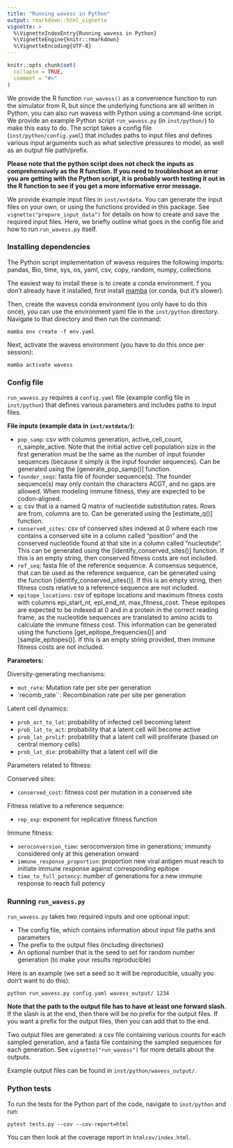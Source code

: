 ```yaml
---
title: "Running wavess in Python"
output: rmarkdown::html_vignette
vignette: >
  %\VignetteIndexEntry{Running wavess in Python}
  %\VignetteEngine{knitr::rmarkdown}
  %\VignetteEncoding{UTF-8}
---
```


```r
knitr::opts_chunk$set(
  collapse = TRUE,
  comment = "#>"
)
```

We provide the R function `run_wavess()` as a convenience function to run the
simulator from R, but since the underlying functions are all written in Python,
you can also run wavess with Python using a command-line script. We provide an
example Python script `run_wavess.py` (in `inst/python/`) to make this easy to
do. The script takes a config file (`inst/python/config.yaml`) that includes
paths to input files and defines various input arguments such as what selective
pressures to model, as well as an output file path/prefix.

**Please note that the python script does not check the inputs as comprehensively
as the R function. If you need to troubleshoot an error you are getting with the
Python script, it is probably worth testing it out in the R function to see if
you get a more informative error message.**

We provide example input files in `inst/extdata`. You can generate the input
files on your own, or using the functions provided in this package. See
`vignette("prepare_input_data")` for details on how to create and save the
required input files. Here, we briefly outline what goes in the config file and
how to run `run_wavess.py` itself.

### Installing dependencies

The Python script implementation of wavess requires the following imports:
pandas, Bio, time, sys, os, yaml, csv, copy, random, numpy, collections

The easiest way to install these is to create a conda environment.
f you don't already have it installed, first install 
[mamba](https://mamba.readthedocs.io/en/latest/installation/mamba-installation.html) 
(or conda, but it's slower). 

Then, create the wavess conda environment (you only have to do this once),
you can use the environment yaml file in the `inst/python` directory. Navigate
to that directory and then run the command:

```
mamba env create -f env.yaml
```

Next, activate the wavess environment (you have to do this once per session):

```
mamba activate wavess
```

### Config file

`run_wavess.py` requires a `config.yaml` file (example config file in `inst/python`)
that defines various parameters and includes paths to input files.

**File inputs (example data in `inst/extdata/`):**

- `pop_samp`: csv with columns generation, active_cell_count, n_sample_active.
Note that the initial active cell population size in the first generation must
be the same as the number of input founder sequences (because it simply _is_ the
input founder sequences). Can be generated using the [generate_pop_samp()]
function.
- `founder_seqs`: fasta file of founder sequence(s). The founder sequence(s) may
only contain the characters ACGT, and no gaps are allowed. When modeling immune
fitness, they are expected to be codon-aligned.
- `q`: csv that is a named Q matrix of nucleotide substitution rates. 
Rows are from, columns are to. Can be generated using the [estimate_q()]
function.
- `conserved_sites`: csv of conserved sites indexed at 0 where each row contains
a conserved site in a column called "position" and the conserved nucleotide
found at that site in a column called "nucleotide". This can be generated using
the [identify_conserved_sites()] function. If this is an empty string, then
conserved fitness costs are not included.
- `ref_seq`: fasta file of the reference sequence. A consensus
sequence, that can be used as the reference sequence, can be generated using the
function [identify_conserved_sites()]. If this is an empty string, then fitness
costs relative to a reference sequence are not included. 
- `epitope_locations`: csv of epitope locations and maximum fitness
costs with columns epi_start_nt, epi_end_nt, max_fitness_cost. These epitopes
are expected to be indexed at 0 and in a protein in the correct reading frame,
as the nucleotide sequences are translated to amino acids to calculate the
immune fitness cost. This information can be generated using the functions
[get_epitope_frequencies()] and [sample_epitopes()]. If this is an empty string
provided, then immune fitness costs are not included.

**Parameters:**

Diversity-generating mechanisms:

- `mut_rate`: Mutation rate per site per generation
- `recomb_rate``: Recombination rate per site per generation

Latent cell dynamics:

- `prob_act_to_lat`: probability of infected cell becoming latent
- `prob_lat_to_act`: probability that a latent cell will become active
- `prob_lat_prolif`: probability that a latent cell will proliferate (based on central memory cells)
- `prob_lat_die`: probability that a latent cell will die

Parameters related to fitness:

Conserved sites:

- `conserved_cost`: fitness cost per mutation in a conserved site

Fitness relative to a reference sequence:

- `rep_exp`: exponent for replicative fitness function

Immune fitness:

- `seroconversion_time`: seroconversion time in generations; immunity considered only at this generation onward
- `immune_response_proportion`: proportion new viral antigen must reach to initiate immune response against corresponding epitope
- `time_to_full_potency`: number of generations for a new immune response to reach full potency

### Running `run_wavess.py`

`run_wavess.py` takes two required inputs and one optional input:

- The config file, which contains information about input file paths and parameters
- The prefix to the output files (including directories)
- An optional number that is the seed to set for random number generation (to make your results reproducible)

Here is an example (we set a seed so it will be reproducible, usually you don't want to do this):

```
python run_wavess.py config.yaml wavess_output/ 1234
```

**Note that the path to the output file has to have at least one forward slash.**
If the slash is at the end, then there will be no prefix for the output files.
If you want a prefix for the output files, then you can add that to the end.

Two output files are generated: a csv file containing various counts for each
sampled generation, and a fasta file containing the sampled sequences for each
generation. See `vignette("run_wavess")` for more details about the outputs. 

Example output files can be found in `inst/python/wavess_output/`.


### Python tests

To run the tests for the Python part of the code, navigate to `inst/python` and 
run:

```
pytest tests.py --cov --cov-report=html
```

You can then look at the coverage report in `htmlcov/index.html`.


